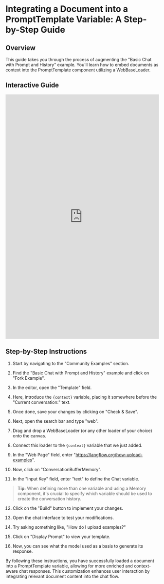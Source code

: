 
# Integrating a Document into a PromptTemplate Variable: A Step-by-Step Guide

## Overview

This guide takes you through the process of augmenting the "Basic Chat with Prompt and History" example. You'll learn how to embed documents as context into the PromptTemplate component utilizing a WebBaseLoader.

## Interactive Guide

<iframe
  src="https://app.tango.us/app/embed/76578e84-a700-4b3b-a6ef-8a0350472781?iframe=true"
  sandbox="allow-scripts allow-top-navigation-by-user-activation allow-popups allow-same-origin"
  security="restricted"
  title="Loading a document into a PromptTemplate variable"
  width="100%"
  height="800px"
  referrerpolicy="strict-origin-when-cross-origin"
  frameborder="0"
  webkitallowfullscreen="webkitallowfullscreen"
  mozallowfullscreen="mozallowfullscreen"
  allowfullscreen="allowfullscreen"
></iframe>

## Step-by-Step Instructions

1. Start by navigating to the "Community Examples" section.

2. Find the "Basic Chat with Prompt and History" example and click on "Fork Example".

3. In the editor, open the "Template" field.

4. Here, introduce the `{context}` variable, placing it somewhere before the "Current conversation:" text.

5. Once done, save your changes by clicking on "Check & Save".

6. Next, open the search bar and type "web".

7. Drag and drop a WebBaseLoader (or any other loader of your choice) onto the canvas.

8. Connect this loader to the `{context}` variable that we just added.

9. In the "Web Page" field, enter "https://langflow.org/how-upload-examples".

10. Now, click on "ConversationBufferMemory".

11. In the "Input Key" field, enter "text" to define the Chat variable.

> **Tip:** When defining more than one variable and using a Memory component, it's crucial to specify which variable should be used to create the conversation history.

12. Click on the "Build" button to implement your changes.

13. Open the chat interface to test your modifications.

14. Try asking something like, "How do I upload examples?"

15. Click on "Display Prompt" to view your template.

16. Now, you can see what the model used as a basis to generate its response.

By following these instructions, you have successfully loaded a document into a PromptTemplate variable, allowing for more enriched and context-aware chat responses. This customization enhances user interaction by integrating relevant document content into the chat flow.
